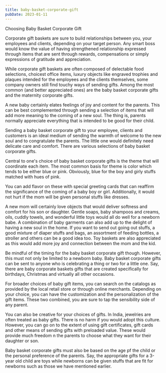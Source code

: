 ```yaml
---
title: baby-basket-corporate-gift
pubDate: 2023-01-11
---
```


Choosing Baby Basket Corporate Gift

Corporate gift baskets are sure to build relationships between you, your employees and clients, depending on your target person. Any smart boss would know the value of having strengthened relationship expressed through items that are sent through rewards, compensations or simply expressions of gratitude and appreciation.

While corporate gift baskets are often composed of delectable food selections, choicest office items, luxury objects like engraved trophies and plaques intended for the employees and the clients themselves, some company owners still find touchy ways of sending gifts. Among the most common (and better appreciated ones) are the baby basket corporate gifts and the maternity corporate gifts.

A new baby certainly elates feelings of joy and content for the parents. This can be best complemented through sending a selection of items that will add more meaning to the coming of a new soul. The thing is, parents normally appreciate everything that is intended to be good for their child. 

Sending a baby basket corporate gift to your employee, clients and customers is an ideal medium of sending the warmth of welcome to the new soul and to congratulate the parents. The little one would definitely need delicate care and comfort. There are various selections of baby basket corporate gifts.

Central to one's choice of baby basket corporate gifts is the theme that will coordinate each item. The most common basis for theme is color which tends to be either blue or pink. Obviously, blue for the boy and girly stuffs matched with hues of pink. 

You can add flavor on these with special greeting cards that can reaffirm the significance of the coming of a baby boy or girl. Additionally, it would not hurt if the mom will be given personal stuffs like dresses.  

A new mom will certainly love objects that would deliver softness and comfort for his son or daughter. Gentle soaps, baby shampoos and creams, oils, cuddly towels, and wonderful little toys would all do well for a newborn babe. A combination of baby garments can also add up to the delight of having a new soul in the home. If you want to send out going out stuffs, a good mixture of diaper stuffs and bags, an assortment of feeding bottles, a stroller and others can be a good idea too. Toy baskets are also appreciated as this would add more joy and connection between the mom and the kid.

Be mindful of the timing for the baby basket corporate gift though. However, this must not only be limited to a newborn baby. Baby basket corporate gifts can be sent to anyone who is celebrating a thing or two for a little one. Say, there are baby corporate baskets gifts that are created specifically for birthdays, Christmas and virtually all other occasions. 

For broader choices of baby gift items, you can search on the catalogs as provided by the local retail store or through online merchants. Depending on your choice, you can have the customization and the personalization of the gift items. These two combined, you are sure to tap the sensibility side of any parent. 

You can also be creative for your choices of gifts. In India, jewelries are often treated as baby gifts. There is no harm if you would adopt this culture. However, you can go on to the extent of using gift certificates, gift cards and other means of sending gifts with preloaded value. These would provide much freedom n the parents to choose what they want for their daughter or son. 

Baby basket corporate gifts must also be based on the age pf the child or the personal preference of the parents. Say, the appropriate gifts for a 3-year old child are toys while newborns can be given stuffs that are fit for newborns such as those we have mentioned earlier.